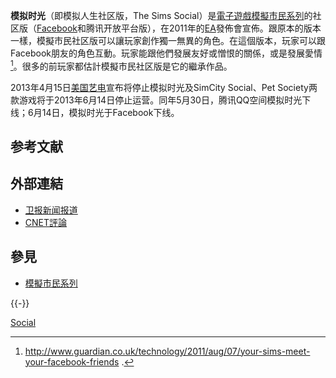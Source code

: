 {{noteTA
|G1 = Games
}}

{{Infobox video game
| title          = 模拟时光
| image          =
| developer      = [[Playfish|Playfish]]
| publisher      = 美商藝電
| platforms      = [[Facebook|Facebook]]、[[QQ空间|QQ空间]]
| release        = 2011年8月9日
}}

'''模拟时光'''（即模拟人生社区版，The Sims Social）是[[電子遊戲|電子遊戲]][[模拟人生系列|模擬市民系列]]的社区版（[[Facebook|Facebook]]和腾讯开放平台版），在2011年的[[美商藝電|EA]]發佈會宣佈。跟原本的版本一樣，模擬市民社区版可以讓玩家創作獨一無異的角色。在這個版本，玩家可以跟Facebook朋友的角色互動。玩家能跟他們發展友好或憎恨的關係，或是發展愛情<ref>http://www.guardian.co.uk/technology/2011/aug/07/your-sims-meet-your-facebook-friends {{Wayback|url=http://www.guardian.co.uk/technology/2011/aug/07/your-sims-meet-your-facebook-friends |date=20130115054346 }}.</ref>。很多{{tsl|en|The Sims Online|}}的前玩家都估計模擬市民社区版是它的繼承作品。

2013年4月15日[[美国艺电|美国艺电]]宣布将停止模拟时光及SimCity Social、Pet Society两款游戏将于2013年6月14日停止运营。同年5月30日，腾讯QQ空间模拟时光下线；6月14日，模拟时光于Facebook下线。

== 参考文献 ==
{{Reflist}}

== 外部連結 ==
* [http://www.guardian.co.uk/technology/2011/aug/07/your-sims-meet-your-facebook-friends 卫报新闻报道] {{Wayback|url=http://www.guardian.co.uk/technology/2011/aug/07/your-sims-meet-your-facebook-friends |date=20130115054346 }}
* [https://web.archive.org/web/20111002181843/http://reviews.cnet.com/8301-21539_7-20070203-10391702.html CNET評論]

== 參見 ==
{{Portal|电子游戏}}
* [[模拟人生系列|模擬市民系列]]

{{-}}
{{Sim series}}

[[Category:模拟人生系列|Social]]